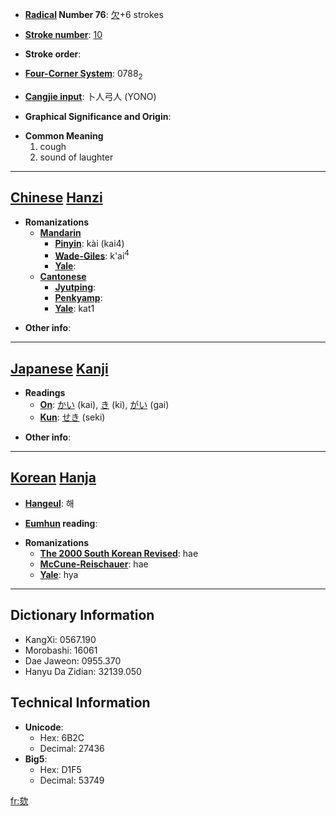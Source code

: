 * '''[[Wiktionary:Chinese radical index| Radical]] Number 76''': [[Wiktionary:Chinese radical index 欠|欠]]+6 strokes

* '''[[Wiktionary:Chinese total strokes index|Stroke number]]''': [[Wiktionary:Chinese total strokes index 10|10]]

* '''Stroke order''': 

* '''[[Wiktionary:Chinese four corner index|Four-Corner System]]''': 0788<sub>2</sub>

* '''[[Wiktionary:Chinese Cangjie index|Cangjie input]]''': 卜人弓人 (YONO)

* '''Graphical Significance and Origin''': 

* '''Common Meaning'''
*#cough
*# sound of laughter


----

== [[Chinese]] [[Hanzi]] ==

* '''Romanizations'''
** '''[[Mandarin]]'''
*** '''[[Pinyin]]''': kài (kai4)
*** '''[[Wade-Giles]]''': k'ai<sup>4</sup>
*** '''[[Yale]]''': 
** '''[[Cantonese]]'''
*** '''[[Jyutping]]''':
*** '''[[Penkyamp]]''': 
*** '''[[Yale]]''': kat1

* '''Other info''': 

----

== [[Japanese]] [[Kanji]] ==

* '''Readings'''
** '''[[On]]''': [[かい]] (kai), [[き]] (ki), [[がい]] (gai)
** '''[[Kun]]''': [[せき]] (seki)

* '''Other info''':  

----

== [[Korean]] [[Hanja]] ==

* '''[[Hangeul]]''': 해

* '''[[Eumhun]] reading''': 

* '''Romanizations'''
** '''[[The 2000 South Korean Revised Romanization|The 2000 South Korean Revised]]''': hae
** '''[[McCune-Reischauer]]''': hae
** '''[[Yale]]''': hya

----

== Dictionary Information ==

* KangXi: 0567.190
* Morobashi: 16061
* Dae Jaweon: 0955.370
* Hanyu Da Zidian: 32139.050

== Technical Information ==

* '''Unicode''':
** Hex: 6B2C
** Decimal: 27436
* '''Big5''':
** Hex: D1F5
** Decimal: 53749

[[fr:欬]]